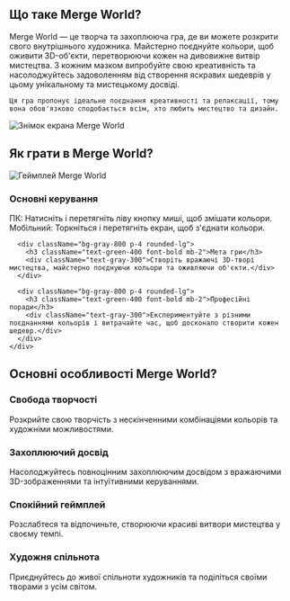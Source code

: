 ## Що таке Merge World?
<div className="flex flex-col md:flex-row items-center gap-8">
  <div className="w-full md:w-1/2 text-xl">
    Merge World — це творча та захоплююча гра, де ви можете розкрити свого внутрішнього художника. Майстерно поєднуйте кольори, щоб оживити 3D-об'єкти, перетворюючи кожен на дивовижне витвір мистецтва. З кожним мазком випробуйте свою креативність та насолоджуйтесь задоволенням від створення яскравих шедеврів у цьому унікальному та мистецькому досвіді.

    Ця гра пропонує ідеальне поєднання креативності та релаксації, тому вона обов'язково сподобається всім, хто любить мистецтво та дизайн.
  </div>
  <div className="w-full md:w-1/2 flex justify-center items-center">
    <img 
      src="https://sprunkiretake.fun/games/merge-world/game_screenshot.webp" 
      alt="Знімок екрана Merge World" 
      className="w-4/5 h-auto"
    />
  </div>
</div>

## Як грати в Merge World?

<div className="flex flex-col md:flex-row items-center gap-8">
  <div className="w-full md:w-1/2">
    <img 
      src="https://sprunkiretake.fun/games/merge-world/game_screenshot.webp" 
      alt="Геймплей Merge World" 
      className="w-4/5 h-auto mx-auto"
    />
  </div>
  <div className="w-full md:w-1/2">
    <div className="grid grid-cols-1 gap-4 mt-0">
      <div className="bg-gray-800 p-4 rounded-lg">
        <h3 className="text-green-400 font-bold mb-2">Основні керування</h3>
        <div className="text-gray-300">
          ПК: Натисніть і перетягніть ліву кнопку миші, щоб змішати кольори.<br/>
          Мобільний: Торкніться і перетягніть екран, щоб з'єднати кольори.
        </div>
      </div>

      <div className="bg-gray-800 p-4 rounded-lg">
        <h3 className="text-green-400 font-bold mb-2">Мета гри</h3>
        <div className="text-gray-300">Створіть вражаючі 3D-творі мистецтва, майстерно поєднуючи кольори та оживляючи об'єкти.</div>
      </div>

      <div className="bg-gray-800 p-4 rounded-lg">
        <h3 className="text-green-400 font-bold mb-2">Професійні поради</h3>
        <div className="text-gray-300">Експериментуйте з різними поєднаннями кольорів і витрачайте час, щоб досконало створити кожен шедевр.</div>
      </div>
    </div>
  </div>
</div>

## Основні особливості Merge World?

<div className="grid grid-cols-1 md:grid-cols-2 gap-4">
  <div className="bg-gray-800 p-4 rounded-lg">
    <h3 className="text-green-400 font-bold mb-2">Свобода творчості</h3>
    <div className="text-gray-300">Розкрийте свою творчість з нескінченними комбінаціями кольорів та художніми можливостями.</div>
  </div>

  <div className="bg-gray-800 p-4 rounded-lg">
    <h3 className="text-green-400 font-bold mb-2">Захоплюючий досвід</h3>
    <div className="text-gray-300">Насолоджуйтесь повноцінним захоплюючим досвідом з вражаючими 3D-зображеннями та інтуїтивними керуваннями.</div>
  </div>

  <div className="bg-gray-800 p-4 rounded-lg">
    <h3 className="text-green-400 font-bold mb-2">Спокійний геймплей</h3>
    <div className="text-gray-300">Розслабтеся та відпочиньте, створюючи красиві витвори мистецтва у своєму темпі.</div>
  </div>

  <div className="bg-gray-800 p-4 rounded-lg">
    <h3 className="text-green-400 font-bold mb-2">Художня спільнота</h3>
    <div className="text-gray-300">Приєднуйтесь до живої спільноти художників та поділіться своїми творами з усім світом.</div>
  </div>
</div>